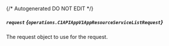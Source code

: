 {/* Autogenerated DO NOT EDIT  */}

##### `request` *{`operations.C1APIAppV1AppResourceServiceListRequest`}*
The request object to use for the request.
<Collapsible>
    <C1APIAppV1AppResourceServiceListRequest/>
</Collapsible>


